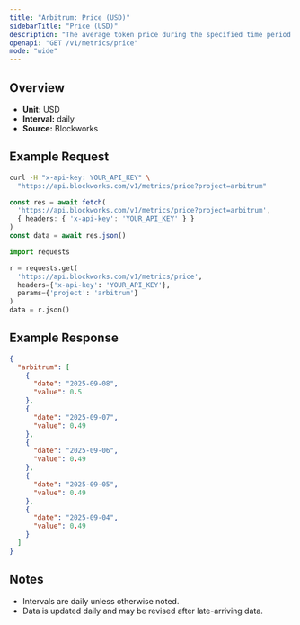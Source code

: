 ```yaml
---
title: "Arbitrum: Price (USD)"
sidebarTitle: "Price (USD)"
description: "The average token price during the specified time period for the native asset of that chain."
openapi: "GET /v1/metrics/price"
mode: "wide"
---
```


## Overview

- **Unit:** USD
- **Interval:** daily
- **Source:** Blockworks

## Example Request

<CodeGroup>

```bash cURL
curl -H "x-api-key: YOUR_API_KEY" \
  "https://api.blockworks.com/v1/metrics/price?project=arbitrum"
```

```typescript TypeScript
const res = await fetch(
  'https://api.blockworks.com/v1/metrics/price?project=arbitrum',
  { headers: { 'x-api-key': 'YOUR_API_KEY' } }
)
const data = await res.json()
```

```python Python
import requests

r = requests.get(
  'https://api.blockworks.com/v1/metrics/price',
  headers={'x-api-key': 'YOUR_API_KEY'},
  params={'project': 'arbitrum'}
)
data = r.json()
```

</CodeGroup>

## Example Response

```json
{
  "arbitrum": [
    {
      "date": "2025-09-08",
      "value": 0.5
    },
    {
      "date": "2025-09-07",
      "value": 0.49
    },
    {
      "date": "2025-09-06",
      "value": 0.49
    },
    {
      "date": "2025-09-05",
      "value": 0.49
    },
    {
      "date": "2025-09-04",
      "value": 0.49
    }
  ]
}
```

## Notes
- Intervals are daily unless otherwise noted.
- Data is updated daily and may be revised after late-arriving data.